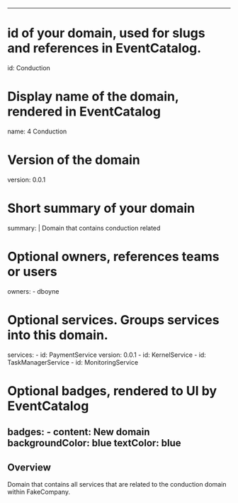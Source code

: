 
---
# id of your domain, used for slugs and references in EventCatalog.
id: Conduction


# Display name of the domain, rendered in EventCatalog
name: 4 Conduction

# Version of the domain
version: 0.0.1

# Short summary of your domain
summary: |
  Domain that contains conduction related 

# Optional owners, references teams or users
owners:
    - dboyne

# Optional services. Groups services into this domain.
services:
    - id: PaymentService
      version: 0.0.1
    - id: KernelService
    - id: TaskManagerService
    - id: MonitoringService

# Optional badges, rendered to UI by EventCatalog
badges:
    - content: New domain
      backgroundColor: blue
      textColor: blue
---

## Overview

Domain that contains all services that are related to the conduction domain within FakeCompany.

<NodeGraph />
